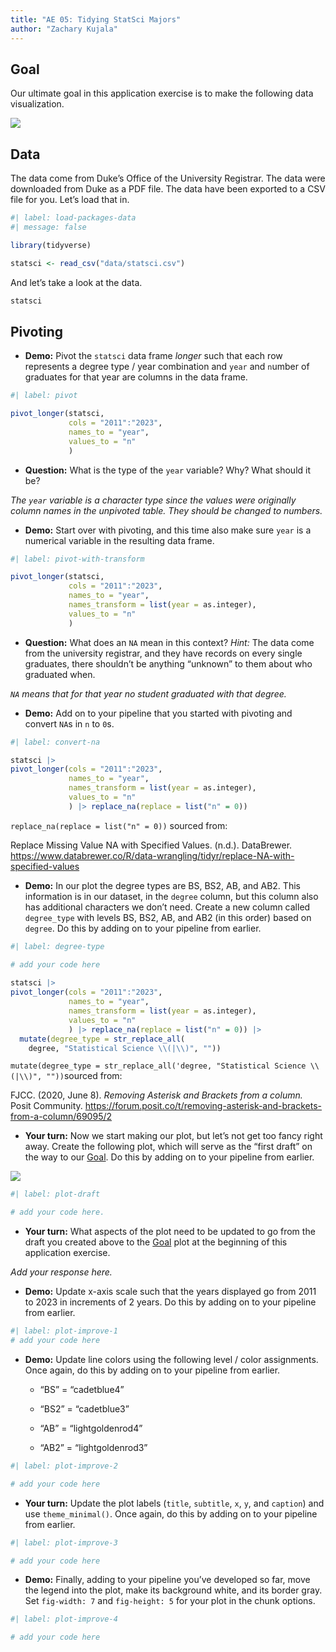 ```yaml
---
title: "AE 05: Tidying StatSci Majors"
author: "Zachary Kujala"
---
```


## Goal

Our ultimate goal in this application exercise is to make the following data visualization.

![](images/statsci-plot.png){fig-alt="Line plot of numbers of Statistical Science majors over the years (2011 - 2021). Degree types represented are BS, BS2, AB, AB2. There is an increasing trend in BS degrees and somewhat steady trend in AB degrees." fig-align="center"}

## Data

The data come from Duke's Office of the University Registrar. The data were downloaded from Duke as a PDF file. The data have been exported to a CSV file for you. Let's load that in.

```r
#| label: load-packages-data
#| message: false

library(tidyverse)

statsci <- read_csv("data/statsci.csv")
```

And let's take a look at the data.

```r
statsci
```

## Pivoting

-   **Demo:** Pivot the `statsci` data frame *longer* such that each row represents a degree type / year combination and `year` and `n`umber of graduates for that year are columns in the data frame.

```r
#| label: pivot

pivot_longer(statsci,
             cols = "2011":"2023",
             names_to = "year",
             values_to = "n"
             )
```

-   **Question:** What is the type of the `year` variable? Why? What should it be?

*The `year` variable is a character type since the values were originally column names in the unpivoted table. They should be changed to numbers.*

-   **Demo:** Start over with pivoting, and this time also make sure `year` is a numerical variable in the resulting data frame.

```r
#| label: pivot-with-transform

pivot_longer(statsci,
             cols = "2011":"2023",
             names_to = "year",
             names_transform = list(year = as.integer),
             values_to = "n"
             )
```

-   **Question:** What does an `NA` mean in this context? *Hint:* The data come from the university registrar, and they have records on every single graduates, there shouldn't be anything "unknown" to them about who graduated when.

*`NA` means that for that year no student graduated with that degree.*

-   **Demo:** Add on to your pipeline that you started with pivoting and convert `NA`s in `n` to `0`s.

```r

#| label: convert-na

statsci |> 
pivot_longer(cols = "2011":"2023",
             names_to = "year",
             names_transform = list(year = as.integer),
             values_to = "n"
             ) |> replace_na(replace = list("n" = 0)) 
```

::: callout-important
`replace_na(replace = list("n" = 0))` sourced from:

Replace Missing Value NA with Specified Values. (n.d.). DataBrewer. <https://www.databrewer.co/R/data-wrangling/tidyr/replace-NA-with-specified-values>
:::

-   **Demo:** In our plot the degree types are BS, BS2, AB, and AB2. This information is in our dataset, in the `degree` column, but this column also has additional characters we don't need. Create a new column called `degree_type` with levels BS, BS2, AB, and AB2 (in this order) based on `degree`. Do this by adding on to your pipeline from earlier.

```r
#| label: degree-type

# add your code here
  
statsci |> 
pivot_longer(cols = "2011":"2023",
             names_to = "year",
             names_transform = list(year = as.integer),
             values_to = "n"
             ) |> replace_na(replace = list("n" = 0)) |>
  mutate(degree_type = str_replace_all(
    degree, "Statistical Science \\(|\\)", ""))
```

::: callout-important
`mutate(degree_type = str_replace_all('degree, "Statistical Science \\(|\\)", ""))`sourced from:

FJCC. (2020, June 8). *Removing Asterisk and Brackets from a column.* Posit Community. <https://forum.posit.co/t/removing-asterisk-and-brackets-from-a-column/69095/2>
:::

-   **Your turn:** Now we start making our plot, but let's not get too fancy right away. Create the following plot, which will serve as the "first draft" on the way to our [Goal]. Do this by adding on to your pipeline from earlier.

![](images/statsci-plot-draft.png){fig-alt="Line plot of numbers of Statistical Science majors over the years (2011 - 2021). Degree types represented are BS, BS2, AB, AB2. There is an increasing trend in BS degrees and somewhat steady trend in AB degrees." fig-align="center"}

```r
#| label: plot-draft

# add your code here.

```

-   **Your turn:** What aspects of the plot need to be updated to go from the draft you created above to the [Goal] plot at the beginning of this application exercise.

*Add your response here.*

-   **Demo:** Update x-axis scale such that the years displayed go from 2011 to 2023 in increments of 2 years. Do this by adding on to your pipeline from earlier.

```r
#| label: plot-improve-1
# add your code here

```

-   **Demo:** Update line colors using the following level / color assignments. Once again, do this by adding on to your pipeline from earlier.
    -   "BS" = "cadetblue4"

    -   "BS2" = "cadetblue3"

    -   "AB" = "lightgoldenrod4"

    -   "AB2" = "lightgoldenrod3"

```r
#| label: plot-improve-2

# add your code here
```

-   **Your turn:** Update the plot labels (`title`, `subtitle`, `x`, `y`, and `caption`) and use `theme_minimal()`. Once again, do this by adding on to your pipeline from earlier.

```r
#| label: plot-improve-3

# add your code here
```

-   **Demo:** Finally, adding to your pipeline you've developed so far, move the legend into the plot, make its background white, and its border gray. Set `fig-width: 7` and `fig-height: 5` for your plot in the chunk options.

```r
#| label: plot-improve-4

# add your code here
```

